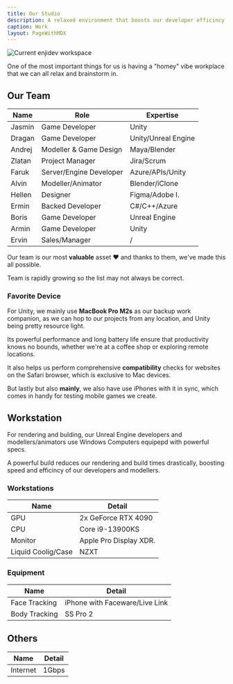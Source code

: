 ```yaml
---
title: Our Studio
description: A relaxed environment that boosts our developer efficincy.
caption: Work
layout: PageWithMDX
---
```



<Image
  src="/assets/images/4-freelance-stolovi.jpg"
  alt="Current enjidev workspace"
  width={1300}
  height={400}
/>

One of the most important things for us is having a "homey" vibe workplace that we can all relax and brainstorm in.

## Our Team

| Name   | Role                    | Expertise           |
| ------ | ----------------------- | ------------------- |
| Jasmin | Game Developer          | Unity               |
| Dragan | Game Developer          | Unity/Unreal Engine |
| Andrej | Modeller & Game Design  | Maya/Blender        |
| Zlatan | Project Manager         | Jira/Scrum          |
| Faruk  | Server/Engine Developer | Azure/APIs/Unity    |
| Alvin  | Modeller/Animator       | Blender/iClone      |
| Hellen | Designer                | Figma/Adobe I.      |
| Ermin  | Backed Developer        | C#/C++/Azure        |
| Boris  | Game Developer          | Unreal Engine       |
| Armin  | Game Developer          | Unity               |
| Ervin  | Sales/Manager           | /                   |

Our team is our most **valuable** asset ❤️ and thanks to them, we've made this all possible.

Team is rapidly growing so the list may not always be correct.

### Favorite Device

For Unity, we mainly use **MacBook Pro M2s** as our backup work companion, as we can hop to our projects from any location, and Unity being pretty resource light.

Its powerful performance and long battery life ensure that productivity knows no bounds, whether we're at a coffee shop or exploring remote locations.

It also helps us perform comprehensive **compatibility** checks for websites on the Safari browser, which is exclusive to Mac devices.

But lastly but also **mainly**, we also have use iPhones with it in sync, which comes in handy for testing mobile games we create.

## Workstation

For rendering and bulding, our Unreal Engine developers and modellers/animators use Windows Computers equipepd with powerful specs.

A powerful build reduces our rendering and build times drastically, boosting speed and efficincy of our developers and modellers.

### Workstations

| Name               | Detail                 |
| ------------------ | ---------------------- |
| GPU                | 2x GeForce RTX 4090    |
| CPU                | Core i9-13900KS        |
| Monitor            | Apple Pro Display XDR. |
| Liquid Coolig/Case | NZXT                   |

### Equipment

| Name          | Detail                         |
| ------------- | ------------------------------ |
| Face Tracking | iPhone with Faceware/Live Link |
| Body Tracking | SS Pro 2                       |

## Others

| Name     | Detail |
| -------- | ------ |
| Internet | 1Gbps  |
